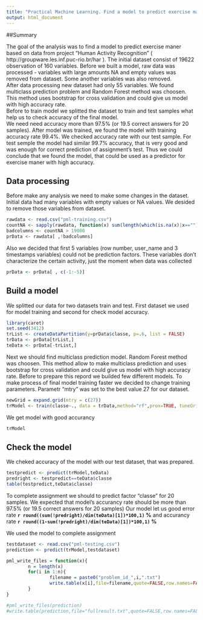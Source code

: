 ```yaml
---
title: "Practical Machine Learning. Find a model to predict exercise maner"
output: html_document
---
```

##Summary

The goal of the analysis was to find a model to predict exercise maner based on data 
from project "Human Activity Recognition" ( http://groupware.les.inf.puc-rio.br/har ).
The initial dataset consist of 19622 observation of 160 variables. Before we built
a model, raw data was processed - variables with large amounts NA and empty values 
was removed from dataset. Some another variables was also removed.  
After data processing new dataset had only 55 variables.
We found multiclass prediction problem and Random Forest method was choosen. 
This method uses bootstrap for cross validation and could give us model with high accuracy rate.  
Before to train model we splitted the dataset to train and test samples what help us 
to check accuracy of the final model.  
We need need accuracy more than 97.5% (or 19.5 correct answers for 20 samples).
After model was trained, we found the model with training accuracy rate 99.4%.
We checked accuracy rate with our test sample.
For test semple the model had similar 99.7% accuracy, that is very good and was 
enough for correct prediction of assignment's test.
Thus we could conclude that we found the model, that could be used as a predictor for 
exercise maner with high accuracy.  
 
## Data processing
Before make any analysis we need to make some changes in the dataset.   
Initial data had many variables with empty values or NA values.
We desided to remove those variables from dataset. 
```r
rawdata <- read.csv("pml-training.csv")
countNA <- sapply(rawdata, function(x) sum(length(which(is.na(x)|x==""))))  
badcolumns <- countNA > 19000
prData <- rawdata[ ,!badcolumns]
```
Also we decided that first 5 variables (row number, user_name and 3 timestamps variables) 
could not be prediction factors. These variables don't characterize the certain activity, 
just the moment when data was collected 

```r
prData <- prData[ , c(-1:-5)]
```


## Build a model
We splitted our data for two datasets train and test. First dataset we used for model 
training and second for check model accuracy. 
 
```r
library(caret)
set.seed(3412)
trList <- createDataPartition(y=prData$classe, p=.6, list = FALSE)
trData <- prData[trList,]
teData <- prData[-trList,]
```

Next we should find multiclass prediction model. Random Forest method was choosen. 
This method allow to make multiclass prediction and uses bootstrap for cross validation 
and could give us model with high accuracy rate. Before to prepare this repord we builded 
few different models. To make process of final model training faster we decided to 
change training parameters. Parametr "mtry" was set to the best value 27 for our dataset.    

```r
newGrid = expand.grid(mtry = c(27))
trModel <- train(classe~., data = trData,method="rf",prox=TRUE, tuneGrid = newGrid) 
```

We get model with good accurancy

```r
trModel
```

## Check the model
We cheked accuracy of the model with our test dataset, that was prepared.
```r
testpredict <- predict(trModel,teData)
predright <- testpredict==teData$classe
table(testpredict,teData$classe)
```

To complete assignment we should to predict factor "classe" for 20 samples. 
We expected that model's accurancy rate should be more than 97.5% (or 19.5 correct answers for 20 samples)
Our model let us good error rate **`r round((sum(!predright)/dim(teData)[1])*100,1)` %** and accurancy rate **`r round((1-sum(!predright)/dim(teData)[1])*100,1)` %**   

We used the model to complete assignment 

```r
testdataset <- read.csv("pml-testing.csv")
prediction <- predict(trModel,testdataset)
```

```r
pml_write_files = function(x){
        n = length(x)
        for(i in 1:n){
                filename = paste0("problem_id_",i,".txt")
                write.table(x[i],file=filename,quote=FALSE,row.names=FALSE,col.names=FALSE)
        }
}

#pml_write_files(prediction)
#write.table(prediction,file="fullresult.txt",quote=FALSE,row.names=FALSE,col.names=FALSE)
```
